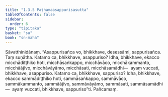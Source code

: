 ```yaml
---
title: "1.3.5 Paṭhamaasappurisasutta"
tableOfContents: false
sidebar:
  order: 6
type: "tipitaka"
basket: "su"
book: "sn-maha"
---
```



<DynamicBreadcrumb />

<Division number="25" book="sn-maha">

<Paragraph number="98" book="sn-maha">
Sāvatthinidānaṃ. “Asappurisañca vo, bhikkhave, desessāmi, sappurisañca. Taṃ suṇātha. Katamo ca, bhikkhave, asappuriso? Idha, bhikkhave, ekacco micchādiṭṭhiko hoti, micchāsaṅkappo, micchāvāco, micchākammanto, micchāājīvo, micchāvāyāmo, micchāsati, micchāsamādhi—  ayaṃ vuccati, bhikkhave, asappuriso.
</Paragraph>

<Paragraph number="99" book="sn-maha">
Katamo ca, bhikkhave, sappuriso? Idha, bhikkhave, ekacco sammādiṭṭhiko hoti, sammāsaṅkappo, sammāvāco, sammākammanto, sammāājīvo, sammāvāyāmo, sammāsati, sammāsamādhi—  ayaṃ vuccati, bhikkhave, sappuriso”ti.

</Paragraph>
</Division>

<Paragraph number="100" type="center" book="sn-maha">
Pañcamaṃ.
</Paragraph>